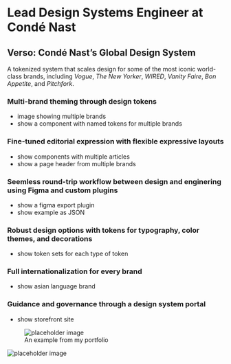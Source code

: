 # Lead Design Systems Engineer at Condé Nast

## Verso: Condé Nast’s Global Design System

A tokenized system that scales design for some of the most iconic world-class brands, including *Vogue*, *The New Yorker*, *WIRED*, *Vanity Faire*, *Bon Appetite*, and *Pitchfork*.

### Multi-brand theming through design tokens

- image showing multiple brands
- show a component with named tokens for multiple brands

### Fine-tuned editorial expression with flexible expressive layouts

- show components with multiple articles
- show a page header from multiple brands

### Seemless round-trip workflow between design and enginering using Figma and custom plugins

- show a figma export plugin
- show example as JSON

### Robust design options with tokens for typography, color themes, and decorations

- show token sets for each type of token

### Full internationalization for every brand

- show asian language brand

### Guidance and governance through a design system portal

- show storefront site



<figure>
  <img src="http://unsplash.it/350/200?gravity=centerhttp://unsplash.it/350/200?gravity=center" alt="placeholder image" />
  <figcaption>An example from my portfolio</figcaption>
</figure>

![placeholder image](http://unsplash.it/350/200?gravity=center)
